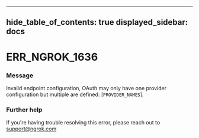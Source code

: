 

---
hide_table_of_contents: true
displayed_sidebar: docs
---


# ERR_NGROK_1636

### Message
Invalid endpoint configuration, OAuth may only have one provider configuration but multiple are defined: [`PROVIDER_NAMES`].

<ErrorDetails />



### Further help
If you're having trouble resolving this error, please reach out to [support@ngrok.com](mailto:support@ngrok.com?subject=Help%20with%20ERR_NGROK_1636)


